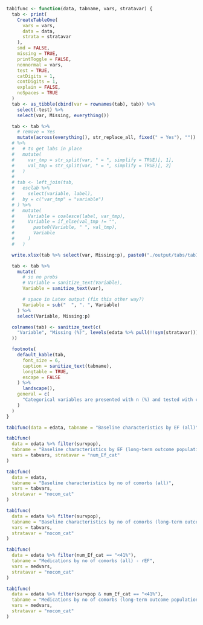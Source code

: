 ```r

tab1func <- function(data, tabname, vars, stratavar) {
  tab <- print(
    CreateTableOne(
      vars = vars,
      data = data,
      strata = stratavar
    ),
    smd = FALSE,
    missing = TRUE,
    printToggle = FALSE,
    nonnormal = vars,
    test = TRUE,
    catDigits = 1,
    contDigits = 1,
    explain = FALSE,
    noSpaces = TRUE
  )
  tab <- as_tibble(cbind(var = rownames(tab), tab)) %>%
    select(-test) %>%
    select(var, Missing, everything())

  tab <- tab %>%
    # remove = Yes
    mutate(across(everything(), str_replace_all, fixed(" = Yes"), ""))
  # %>%
  #   # to get labs in place
  #   mutate(
  #     var_tmp = str_split(var, " = ", simplify = TRUE)[, 1],
  #     val_tmp = str_split(var, " = ", simplify = TRUE)[, 2]
  #   )
  #
  # tab <- left_join(tab,
  #   esclab %>%
  #     select(variable, label),
  #   by = c("var_tmp" = "variable")
  # ) %>%
  #   mutate(
  #     Variable = coalesce(label, var_tmp),
  #     Variable = if_else(val_tmp != "",
  #       paste0(Variable, " ", val_tmp),
  #       Variable
  #     )
  #   )

  write.xlsx(tab %>% select(var, Missing:p), paste0("./output/tabs/tab1_", tabname, "_", Sys.Date(), ".xlsx"), rowNames = FALSE)

  tab <- tab %>%
    mutate(
      # so no probs
      # Variable = sanitize_text(Variable),
      Variable = sanitize_text(var),

      # space in Latex output (fix this other way?)
      Variable = sub("  ", ". ", Variable)
    ) %>%
    select(Variable, Missing:p)

  colnames(tab) <- sanitize_text(c(
    "Variable", "Missing (%)", levels(edata %>% pull(!!sym(stratavar))), "p-value"
  ))

  footnote(
    default_kable(tab,
      font_size = 6,
      caption = sanitize_text(tabname),
      longtable = TRUE,
      escape = FALSE
    ) %>%
      landscape(),
    general = c(
      "Categorical variables are presented with n (%) and tested with chi-square test and continuous variables with median [q1-q3] and tested with Kruskal-Wallis test."
    )
  )
}
```

```r
tab1func(data = edata, tabname = "Baseline characteristics by EF (all)", vars = tabvars, stratavar = "num_Ef_cat")
```

\clearpage

```r
tab1func(
  data = edata %>% filter(survpop),
  tabname = "Baseline characteristics by EF (long-term outcome population)",
  vars = tabvars, stratavar = "num_Ef_cat"
)
```

\clearpage

```r
tab1func(
  data = edata,
  tabname = "Baseline characteristics by no of comorbs (all)",
  vars = tabvars,
  stratavar = "nocom_cat"
)
```

\clearpage

```r
tab1func(
  data = edata %>% filter(survpop),
  tabname = "Baseline characteristics by no of comorbs (long-term outcome population)",
  vars = tabvars,
  stratavar = "nocom_cat"
)
```

\clearpage

```r
tab1func(
  data = edata %>% filter(num_Ef_cat == "<41%"),
  tabname = "Medications by no of comorbs (all) - rEF",
  vars = medvars,
  stratavar = "nocom_cat"
)
```

\clearpage

```r
tab1func(
  data = edata %>% filter(survpop & num_Ef_cat == "<41%"),
  tabname = "Medications by no of comorbs (long-term outcome population) - rEF",
  vars = medvars,
  stratavar = "nocom_cat"
)
```
